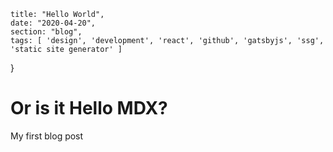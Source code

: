     title: "Hello World",
    date: "2020-04-20",
    section: "blog",
    tags: [ 'design', 'development', 'react', 'github', 'gatsbyjs', 'ssg', 'static site generator' ]
}

# Or is it Hello MDX?

My first blog post